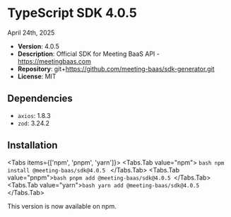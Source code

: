 # TypeScript SDK 4.0.5

<Callout type="info">April 24th, 2025</Callout>

- **Version**: 4.0.5
- **Description**: Official SDK for Meeting BaaS API - https://meetingbaas.com
- **Repository**: git+https://github.com/meeting-baas/sdk-generator.git
- **License**: MIT

## Dependencies

- `axios`: 1.8.3
- `zod`: 3.24.2

## Installation

<Tabs items={['npm', 'pnpm', 'yarn']}>
  <Tabs.Tab value="npm">
    ```bash npm install @meeting-baas/sdk@4.0.5 ```
  </Tabs.Tab>
  <Tabs.Tab value="pnpm">```bash pnpm add @meeting-baas/sdk@4.0.5 ```</Tabs.Tab>
  <Tabs.Tab value="yarn">```bash yarn add @meeting-baas/sdk@4.0.5 ```</Tabs.Tab>
</Tabs>

This version is now available on npm.
